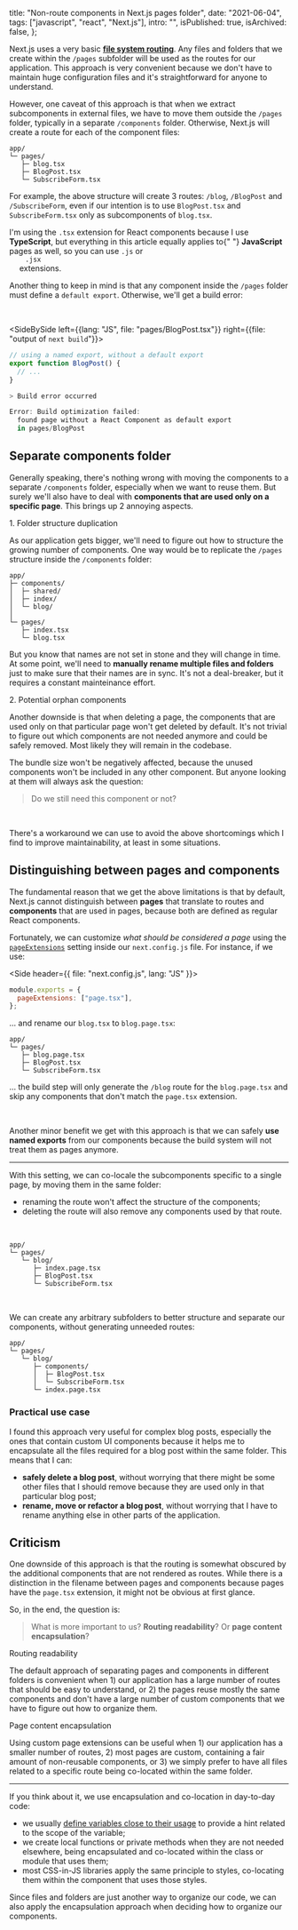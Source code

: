 
  title: "Non-route components in Next.js pages folder",
  date: "2021-06-04",
  tags: ["javascript", "react", "Next.js"],
  intro: "",
  isPublished: true,
  isArchived: false,
};


Next.js uses a very basic [**file system routing**](https://nextjs.org/docs/routing/introduction). Any files and folders that we create within the `/pages` subfolder will be used as the routes for our application. This approach is very convenient because we don't have to maintain huge configuration files and it's straightforward for anyone to understand.

However, one caveat of this approach is that when we extract subcomponents in external files, we have to move them outside the `/pages` folder, typically in a separate `/components` folder. Otherwise, Next.js will create a route for each of the component files:

```git
app/
└─ pages/
   ├─ blog.tsx
   ├─ BlogPost.tsx
   └─ SubscribeForm.tsx
```

For example, the above structure will create 3 routes: `/blog`, `/BlogPost` and `/SubscribeForm`, even if our intention is to use `BlogPost.tsx` and `SubscribeForm.tsx` only as subcomponents of `blog.tsx`.

<Note>
  I'm using the <code>.tsx</code> extension for React components because I use
  <strong>TypeScript</strong>, but everything in this article equally applies to{" "}
  <strong>JavaScript</strong> pages as well, so you can use <code>.js</code> or <code>
    .jsx
  </code> extensions.
</Note>

<br />

Another thing to keep in mind is that any component inside the `/pages` folder must define a `default export`. Otherwise, we'll get a build error:

<br />

<SideBySide left={{lang: "JS", file: "pages/BlogPost.tsx"}}  right={{file: "output of `next build`"}}>

```jsx
// using a named export, without a default export
export function BlogPost() {
  // ...
}
```

```powershell
> Build error occurred

Error: Build optimization failed:
  found page without a React Component as default export
  in pages/BlogPost
```

</SideBySide>

## Separate components folder

Generally speaking, there's nothing wrong with moving the components to a separate `/components` folder, especially when we want to reuse them. But surely we'll also have to deal with **components that are used only on a specific page**. This brings up 2 annoying aspects.

<Subheading>1. Folder structure duplication</Subheading>

As our application gets bigger, we'll need to figure out how to structure the growing number of components. One way would be to replicate the `/pages` structure inside the `/components` folder:

```
app/
├─ components/
│  ├─ shared/
│  ├─ index/
│  └─ blog/
│
└─ pages/
   ├─ index.tsx
   └─ blog.tsx
```

But you know that names are not set in stone and they will change in time. At some point, we'll need to **manually rename multiple files and folders** just to make sure that their names are in sync. It's not a deal-breaker, but it requires a constant mainteinance effort.

<Subheading>2. Potential orphan components</Subheading>

Another downside is that when deleting a page, the components that are used only on that particular page won't get deleted by default. It's not trivial to figure out which components are not needed anymore and could be safely removed. Most likely they will remain in the codebase.

The bundle size won't be negatively affected, because the unused components won't be included in any other component. But anyone looking at them will always ask the question:

> Do we still need this component or not?

<br />

There's a workaround we can use to avoid the above shortcomings which I find to improve maintainability, at least in some situations.

## Distinguishing between pages and components

The fundamental reason that we get the above limitations is that by default, Next.js cannot distinguish between **pages** that translate to routes and **components** that are used in pages, because both are defined as regular React components.

Fortunately, we can customize _what should be considered a page_ using the [`pageExtensions`](https://nextjs.org/docs/api-reference/next.config.js/custom-page-extensions) setting inside our `next.config.js` file. For instance, if we use:

<Side header={{ file: "next.config.js", lang: "JS" }}>

```js
module.exports = {
  pageExtensions: ["page.tsx"],
};
```

</Side>

... and rename our `blog.tsx` to `blog.page.tsx`:

```git{3}
app/
└─ pages/
   ├─ blog.page.tsx
   ├─ BlogPost.tsx
   └─ SubscribeForm.tsx
```

... the build step will only generate the `/blog` route for the `blog.page.tsx` and skip any components that don't match the `page.tsx` extension.

<br />

Another minor benefit we get with this approach is that we can safely **use named exports** from our components because the build system will not treat them as pages anymore.

<hr />

With this setting, we can co-locale the subcomponents specific to a single page, by moving them in the same folder:

- renaming the route won't affect the structure of the components;
- deleting the route will also remove any components used by that route.

<br />

```git{3}
app/
└─ pages/
   └─ blog/
      ├─ index.page.tsx
      ├─ BlogPost.tsx
      └─ SubscribeForm.tsx
```

<br />

We can create any arbitrary subfolders to better structure and separate our components, without generating unneeded routes:

```git{4}
app/
└─ pages/
   └─ blog/
      ├─ components/
      │  ├─ BlogPost.tsx
      │  └─ SubscribeForm.tsx
      └─ index.page.tsx
```

### Practical use case

I found this approach very useful for complex blog posts, especially the ones that contain custom UI components because it helps me to encapsulate all the files required for a blog post within the same folder. This means that I can:

- **safely delete a blog post**, without worrying that there might be some other files that I should remove because they are used only in that particular blog post;
- **rename, move or refactor a blog post**, without worrying that I have to rename anything else in other parts of the application.

## Criticism

One downside of this approach is that the routing is somewhat obscured by the additional components that are not rendered as routes. While there is a distinction in the filename between pages and components because pages have the `page.tsx` extension, it might not be obvious at first glance.

So, in the end, the question is:

> What is more important to us? **Routing readability**? Or **page content encapsulation**?

<Subheading>Routing readability</Subheading>

The default approach of separating pages and components in different folders is convenient when 1) our application has a large number of routes that should be easy to understand, or 2) the pages reuse mostly the same components and don't have a large number of custom components that we have to figure out how to organize them.

<Subheading>Page content encapsulation</Subheading>

Using custom page extensions can be useful when 1) our application has a smaller number of routes, 2) most pages are custom, containing a fair amount of non-reusable components, or 3) we simply prefer to have all files related to a specific route being co-located within the same folder.

<hr />

If you think about it, we use encapsulation and co-location in day-to-day code:

- we usually [define variables close to their usage](https://wiki.c2.com/?DeclareVariablesAtFirstUse) to provide a hint related to the scope of the variable;
- we create local functions or private methods when they are not needed elsewhere, being encapsulated and co-located within the class or module that uses them;
- most CSS-in-JS libraries apply the same principle to styles, co-locating them within the component that uses those styles.

Since files and folders are just another way to organize our code, we can also apply the encapsulation approach when deciding how to organize our components.
